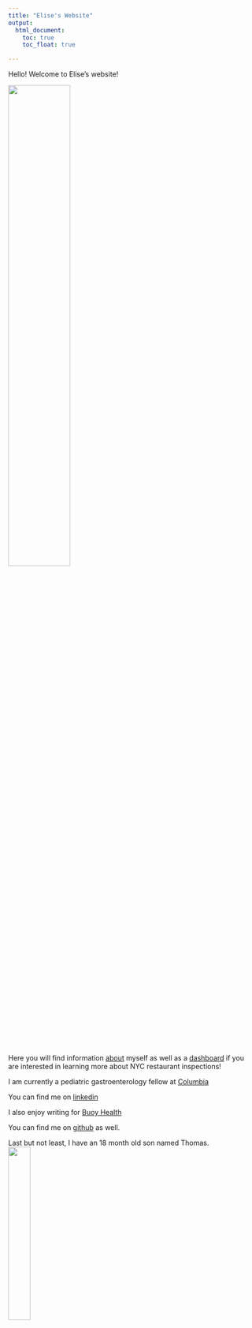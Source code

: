 ```yaml
---
title: "Elise's Website"
output: 
  html_document:
    toc: true
    toc_float: true

---
```

Hello! Welcome to Elise's website!


<img src="images/EK_headshot.jpg" style="width:50%">



Here you will find information [about](about.html) myself as well as a [dashboard](dashboard.html) if you are interested in learning more about NYC restaurant inspections!



I am currently a pediatric gastroenterology fellow at [Columbia](https://www.pediatrics.columbia.edu/education/fellowship-training/gastroenterology-hepatology-and-nutrition)

You can find me on [linkedin](https://www.linkedin.com/in/elise-kang-77964427/)

I also enjoy writing for [Buoy Health](https://www.buoyhealth.com/writers/elise-kang-md)

You can find me on [github](https://github.com/ek2794) as well.


Last but not least, I have an 18 month old son named Thomas.
<img src="images/jiho.jpg" style="width:30%">


